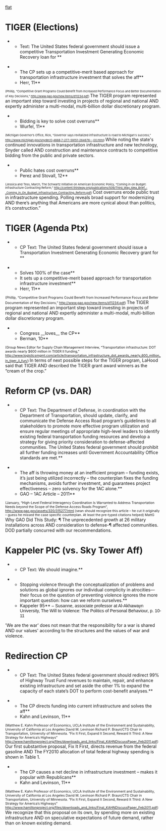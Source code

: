 [[toc|flat]]
=TIGER (Elections)= 
**Text: The United States federal government should issue a competitive Transportation Investment Generating Economic Recovery loan for <PLAN>**

**The CP sets up a competitive-merit based approach for transportation infrastructure investment that solves the aff**
**Herr, 11**
<span style="font-size: 7pt;">(Phillip, “Competitive Grant Programs Could Benefit from Increased Performance Focus and Better Documentation of Key Decisions,” [[http://www.gao.gov/new.items/d11234.pdf]]) </span>
The TIGER program represented an important step toward investing in projects of regional and national
AND
expertly administer a multi-modal, multi-billion dollar discretionary program.

**Bidding is key to solve cost overruns**
**Wurfel, 11**
<span style="font-size: 7pt;">(Michigan Governor’s Office, Rick, “Governor says revitalized infrastructure is road to Michigan's success,” [[http://www.michigan.gov/snyder/0,4668,7-277-59151-264676--,00.html]]) </span>
While noting the state's continued innovations in transportation infrastructure and new technology, Snyder called
AND
construction and maintenance contracts to competitive bidding from the public and private sectors.

**Public hates cost overruns**
**Perez and Stovall, 12**
<span style="font-size: 7pt;">(Jessica and Tess, March, The Schwartz Initiative on American Economic Policy, “Coming in on Budget: Infrastructure Contracting Reform,” [[http://content.thirdway.org/publications/509/Third_Way_Idea_Brief_-_Coming_in_On_Budget_Infrastructure_Contracting_Reform.pdf]]) </span>
Cost overruns erode public trust in infrastructure spending. Polling reveals broad support for modernizing
AND
there’s anything that Americans are more cynical about than politics, it’s construction.”

=TIGER (Agenda Ptx)= 
**CP Text: The United States federal government should issue a Transportation Investment Generating Economic Recovery grant for <PLAN>**

**Solves 100% of the case**
**It sets up a competitive-merit based approach for transportation infrastructure investment**
**Herr, 11**
<span style="font-size: 8pt;">(Phillip, “Competitive Grant Programs Could Benefit from Increased Performance Focus and Better Documentation of Key Decisions,” [[http://www.gao.gov/new.items/d11234.pdf]]) </span>
The TIGER program represented an important step toward investing in projects of regional and national
AND
expertly administer a multi-modal, multi-billion dollar discretionary program.

**Congress __loves__ the CP**
**Berman, 10**
<span style="font-size: 8pt;">(Group News Editor for Supply Chain Management Interview, “Transportation infrastructure: DOT awards nearly $600 million in TIGER II funding,” [[http://www.logisticsmgmt.com/article/transportation_infrastructure_dot_awards_nearly_600_million_in_tiger_ii_fun/]]) </span>
In terms of next possible steps for the TIGER program, LaHood said that TIGER
AND
described the TIGER grant award winners as the “cream of the crop.”

=Reform CP (vs. DAR)= 
**CP Text: The Department of Defense, in coordination with the Department of Transportation, should update, clarify, and communicate the Defense Access Road program’s guidelines to all stakeholders to promote more effective program utilization and ensure regular meetings of appropriate high-level leaders to identify existing federal transportation funding resources and develop a strategy for giving priority consideration to defense-affected communities. The United States federal government should prohibit all further funding increases until Government Accountability Office standards are met.**

**The aff is throwing money at an inefficient program – funding exists, it’s just being utilized incorrectly – the counterplan fixes the funding mechanisms, avoids further investment, and guarantees project effectiveness – zero solvency for the 1AC alone.**
**GAO – 1AC Article – 2011**
<span style="font-size: 8pt;">(January, “High-Level Federal Interagency Coordination Is Warranted to Address Transportation Needs beyond the Scope of the Defense Access Roads Program”, [[http://www.gao.gov/assets/320/315277.html]] (sean should recognize this article – he cut it originally – guess he missed the case specific counterplan. At least the pre-typed citations helped) MattG</span>
Why GAO Did This Study: ¶ The unprecedented growth at 26 military installations across
AND
consideration to defense-¶ affected communities. DOD partially concurred with our recommendations.

=Kappeler PIC (vs. Sky Tower Aff)= 
**CP Text: We should imagine.**

**Stopping violence through the conceptualization of problems and solutions as global ignores our individual complicity in atrocities—their focus on the question of preventing violence ignores the more important question: how can we reform ourselves.**
**Kappeler 95**<span style="font-family: 'Arial Narrow',sans-serif;"> – Susanne, associate professor at Al-Akhawayn University, The Will to Violence: The Politics of Personal Behaviour, p. 10-11</span>
'We are the war' does not mean that the responsibility for a war is shared
AND
our values' according to the structures and the values of war and violence.

=Redirection CP= 
**CP Text: The United States federal government should redirect 99% of Highway Trust Fund revenues to maintain, repair, and enhance existing infrastructure and set aside the other 1% to expand the capacity of each state’s DOT to perform cost-benefit analyses.**

**The CP directs funding into current infrastructure and solves the aff**
**Kahn and Levinson, 11**
<span style="font-size: 8pt;">(Matthew E. Kahn Professor of Economics, UCLA Institute of the Environment and Sustainability, University of California at Los Angeles David M. Levinson Richard P. Braun/CTS Chair in Transportation, University of Minnesota. “Fix It First, Expand It Second, Reward It Third: A New Strategy for America’s Highways” http://www.hamiltonproject.org/files/downloads_and_links/Final_KAHNDiscussPaper_Feb2011.pdf)</span>
Our first substantive proposal, Fix It First, directs revenue from the federal gasoline
AND
The FY2010 allocation of total federal highway spending is shown in Table 1.

**The CP causes a net decline in infrastructure investment – makes it popular with Republicans**
**Kahn and Levinson, 11**
<span style="font-size: 8pt;">(Matthew E. Kahn Professor of Economics, UCLA Institute of the Environment and Sustainability, University of California at Los Angeles David M. Levinson Richard P. Braun/CTS Chair in Transportation, University of Minnesota. “Fix It First, Expand It Second, Reward It Third: A New Strategy for America’s Highways” http://www.hamiltonproject.org/files/downloads_and_links/Final_KAHNDiscussPaper_Feb2011.pdf)</span>
We recognize that this proposal on its own, by spending more on existing infrastructure
AND
on speculative expectations of future demand, rather than on known existing demand.